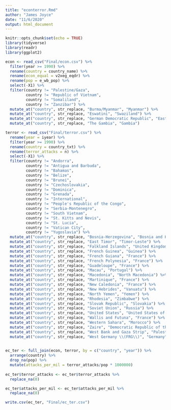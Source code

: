 ---
title: "econterror.Rmd"
author: "James Joyce"
date: "11/6/2020"
output: html_document
---

```{r setup, include=FALSE}
knitr::opts_chunk$set(echo = TRUE)
library(tidyverse)
library(readr)
library(ggplot2)
```

```{r}

econ <- read_csv("Final/econ.csv") %>%
  filter(year >= 1990) %>%
  rename(country = country_name) %>%
  rename(econ_equal = v2xeg_eqdr) %>%
  rename(pop = e_wb_pop) %>%
  select(-X1) %>%
  filter(country != "Palestine/Gaza",
         country != "Republic of Vietnam",
         country != "Somaliland",
         country != "Zanzibar") %>%
  mutate_at("country", str_replace, "Burma/Myanmar", "Myanmar") %>%
  mutate_at("country", str_replace, "Eswatini", "Swaziland") %>%
  mutate_at("country", str_replace, "German Democratic Republic", "East Germany (GDR)") %>%
  mutate_at("country", str_replace, "The Gambia", "Gambia")

terror <- read_csv("Final/terror.csv") %>%
  rename(year = iyear) %>%
  filter(year >= 1990) %>%
  rename(country = country_txt) %>%
  rename(terror_attacks = n) %>%
  select(-X1) %>%
  filter(country != "Andorra",
         country != "Antigua and Barbuda",
         country != "Bahamas",
         country != "Belize",
         country != "Brunei",
         country != "Czechoslovakia",
         country != "Dominica",
         country != "Grenada",
         country != "International",
         country != "People's Republic of the Congo",
         country != "Serbia-Montenegro",
         country != "South Vietnam",
         country != "St. Kitts and Nevis",
         country != "St. Lucia",
         country != "Vatican City",
         country != "Yugoslavia") %>%
  mutate_at("country", str_replace, "Bosnia-Herzegovina", "Bosnia and Herzegovina") %>%
  mutate_at("country", str_replace, "East Timor", "Timor-Leste") %>%
  mutate_at("country", str_replace, "Falkland Islands", "United Kingdom") %>%
  mutate_at("country", str_replace, "French Guinea", "Guinea") %>%
  mutate_at("country", str_replace, "French Guiana", "France") %>%
  mutate_at("country", str_replace, "French Polynesia", "France") %>%
  mutate_at("country", str_replace, "Guadeloupe", "France") %>%
  mutate_at("country", str_replace, "Macau", "Portugal") %>%
  mutate_at("country", str_replace, "Macedonia", "North Macedonia") %>%
  mutate_at("country", str_replace, "Martinique", "France") %>%
  mutate_at("country", str_replace, "New Caledonia", "France") %>%
  mutate_at("country", str_replace, "New Hebrides", "Vanuatu") %>%
  mutate_at("country", str_replace, "North Yemen", "Yemen") %>%
  mutate_at("country", str_replace, "Rhodesia", "Zimbabwe") %>%
  mutate_at("country", str_replace, "Slovak Republic", "Slovakia") %>%
  mutate_at("country", str_replace, "Soviet Union", "Russia") %>%
  mutate_at("country", str_replace, "United States", "United States of America") %>%
  mutate_at("country", str_replace, "Wallis and Futuna", "France") %>%
  mutate_at("country", str_replace, "Western Sahara", "Morocco") %>%
  mutate_at("country", str_replace, "Zaire", "Democratic Republic of the Congo") %>%
  mutate_at("country", str_replace, "West Bank and Gaza Strip", "Palestine/West Bank") %>%
  mutate_at("country", str_replace, "West Germany \\(FRG\\)", "Germany")
  

ec_ter <- full_join(econ, terror, by = c("country", "year")) %>%
  arrange(country) %>%
  drop_na(pop) %>%
  mutate(attacks_per_mil = terror_attacks/pop * 1000000)
  
ec_ter$terror_attacks <- ec_ter$terror_attacks %>% 
  replace_na(0) 

ec_ter$attacks_per_mil <- ec_ter$attacks_per_mil %>% 
  replace_na(0) 

write.csv(ec_ter, "Final/ec_ter.csv")


```
